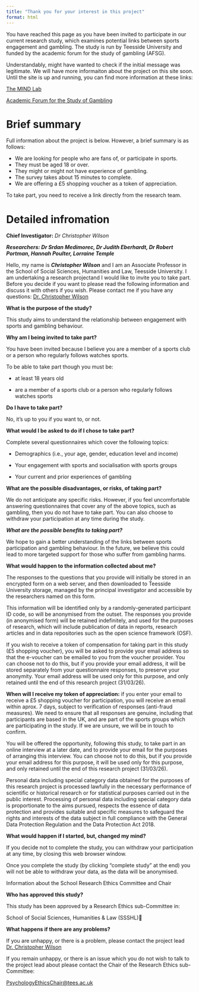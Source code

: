 ```yaml
---
title: "Thank you for your interest in this project"
format: html
---
```


You have reached this page as you have been invited to participate in our current research study, which examines potential links between sports engagement and gambling. The study is run by Teesside University and funded by the academic forum for the study of gambling (AFSG). 

Understandably, might have wanted to check if the initial message was legitimate. We will have more informaiton about the project on this site soon. Until the site is up and running, you can find more information at these links:

[The MIND Lab](https://www.themindlab.uk)

[Academic Forum for the Study of Gambling](https://afsg.org/2025/04/30/exploratory-grant-award-winners-2025/)


# Brief summary
Full information about the project is below. However, a brief summary is as follows:

- We are looking for people who are fans of, or participate in sports.
- They must be aged 18 or over.
- They might or might not have experience of gambling.
- The survey takes about 15 minutes to complete.
- We are offering a £5 shopping voucher as a token of appreciation.

To take part, you need to receive a link directly from the research team.


# Detailed infromation

**Chief Investigator:** _Dr Christopher Wilson_

_**Researchers: Dr Srdan Medimorec, Dr Judith Eberhardt, Dr Robert Portman, Hannah Poulter, Lorraine Temple**_

Hello, my name is _**Christopher Wilson**_ and I am an Associate Professor in the School of Social Sciences, Humanities and Law, Teesside University. I am undertaking a research projectand I would like to invite you to take part. Before you decide if you want to please read the following information and discuss it with others if you wish. Please contact me if you have any questions: [Dr. Christopher Wilson](mailto:christopher.wilson@tees.ac.uk?subject=Research Participation Query)

**What is the purpose of the study?**

This study aims to understand the relationship between engagement with sports and gambling behaviour.

**Why am I being invited to take part?**

You have been invited because I believe you are a member of a sports club or a person who regularly follows watches sports.

To be able to take part though you must be:

- at least 18 years old

- are a member of a sports club or a person who regularly follows watches sports

**Do I have to take part?**

No, it’s up to you if you want to, or not.

**What would I be asked to do if I chose to take part?**

Complete several questionnaires which cover the following topics:

*   Demographics (i.e., your age, gender, education level and income)
    
*   Your engagement with sports and socialisation with sports groups
    
*   Your current and prior experiences of gambling
    

**What are the possible disadvantages, or risks, of taking part?**

We do not anticipate any specific risks. However, if you feel uncomfortable answering questionnaires that cover any of the above topics, such as gambling, then you do not have to take part. You can also choose to withdraw your participation at any time during the study.

_**What are the possible benefits to taking part?**_

We hope to gain a better understanding of the links between sports participation and gambling behaviour. In the future, we believe this could lead to more targeted support for those who suffer from gambling harms.

**What would happen to the information collected about me?**

The responses to the questions that you provide will initially be stored in an encrypted form on a web server, and then downloaded to Teesside University storage, managed by the principal investigator and accessible by the researchers named on this form.

This information will be identified only by a randomly-generated participant ID code, so will be anonymised from the outset. The responses you provide (in anonymised form) will be retained indefinitely, and used for the purposes of research, which will include publication of data in reports, research articles and in data repositories such as the open science framework (OSF).

If you wish to receive a token of compensation for taking part in this study (£5 shopping voucher), you will be asked to provide your email address so that the e-voucher can be emailed to you from the voucher provider. You can choose not to do this, but if you provide your email address, it will be stored separately from your questionnaire responses, to preserve your anonymity. Your email address will be used only for this purpose, and only retained until the end of this research project (31/03/26).

**When will I receive my token of appreciation:** if you enter your email to receive a £5 shopping voucher for participation, you will receive an email within aprox. 7 days, subject to verification of responses (anti-fraud measures). We need to ensure that all responses are genuine, including that participants are based in the UK, and are part of the sports groups which are participating in the study. If we are unsure, we will be in touch to confirm.

You will be offered the opportunity, following this study, to take part in an online interview at a later date, and to provide your email for the purposes of arranging this interview. You can choose not to do this, but if you provide your email address for this purpose, it will be used only for this purpose, and only retained until the end of this research project (31/03/26).

Personal data including special category data obtained for the purposes of this research project is processed lawfully in the necessary performance of scientific or historical research or for statistical purposes carried out in the public interest. Processing of personal data including special category data is proportionate to the aims pursued, respects the essence of data protection and provides suitable and specific measures to safeguard the rights and interests of the data subject in full compliance with the General Data Protection Regulation and the Data Protection Act 2018.

**What would happen if I started, but, changed my mind?**

If you decide not to complete the study, you can withdraw your participation at any time, by closing this web browser window.

Once you complete the study (by clicking “complete study” at the end) you will not be able to withdraw your data, as the data will be anonymised.

Information about the School Research Ethics Committee and Chair

**Who has approved this study?**

This study has been approved by a Research Ethics sub-Committee in:

School of Social Sciences, Humanities & Law (SSSHL)

**What happens if there are any problems?**

If you are unhappy, or there is a problem, please contact the project lead [Dr. Christopher Wilson](mailto:christopher.wilson@tees.ac.uk?subject=Research Participation Query)

If you remain unhappy, or there is an issue which you do not wish to talk to the project lead about please contact the Chair of the Research Ethics sub-Committee:



[PsychologyEthicsChair@tees.ac.uk](PsychologyEthicsChair@tees.ac.uk)